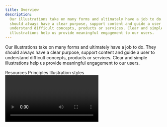 ```yaml
---
title: Overview
description:
  Our illustrations take on many forms and ultimately have a job to do. They
  should always have a clear purpose, support content and guide a user to
  understand difficult concepts, products or services. Clear and simple
  illustrations help us provide meaningful engagement to our users.
---
```



<PageDescription>

Our illustrations take on many forms and ultimately have a job to do. They
should always have a clear purpose, support content and guide a user to
understand difficult concepts, products or services. Clear and simple
illustrations help us provide meaningful engagement to our users.

</PageDescription>

<AnchorLinks>
  <AnchorLink>Resources</AnchorLink>
  <AnchorLink>Principles</AnchorLink>
  <AnchorLink>Illustration styles</AnchorLink>
</AnchorLinks>

<Video vimeoId="425895600" />

## Principles

IBM has a distinct perspective on illustration and a carefully crafted set of
principles and best practices. Our illustrations aim to be engineered, clear,
nimble, diverse and delightful to create the best possible experience for
viewers. These principles capture fundamental ideas that are important to the
IBM point of view for illustrations and their overall effectiveness regardless
of size or medium.

<!-- Container div for margin-top spacing -->

<div>
<Row class="narrativeTable">

<Column colLg={4} noGutter>

### Engineered

</Column>

<Column colLg={8} noGutter>

IBM illustrations should feel engineered with a strong sense of balance and
control. Precise use of the grid, along with consistent shapes, angles and
radii, help define a particular aesthetic that’s critical in expressing the
“IBMness” of our illustrations and reveals a well-considered and systematic
approach.

</Column>

</Row>

<Row class="narrativeTable">

<Column colLg={4} noGutter>

### Clear

</Column>

<Column colLg={8} noGutter>

IBM illustration should never work too hard or be burdened with too many ideas.
Only essential, non-decorative, elements should be used to communicate the main
idea. Keeping an illustration simple and straightforward adds clarity. This
simplicity helps guide viewers through complex concepts, stories or scenarios.

</Column>

</Row>

<Row class="narrativeTable">

<Column colLg={4} noGutter>

### Nimble

</Column>

<Column colLg={8} noGutter>

IBM illustrations should display a sense of ease, lightness and nimbleness. This
nimble sense of composition, space, weight and orderliness will help the viewer
intake complexity with ease. A nimble quality also adds a great sense of
activity and liveliness in the illustration.

</Column>

</Row>

<Row class="narrativeTable">

<Column colLg={4} noGutter>

### Diverse

</Column>

<Column colLg={8} noGutter>

We take great pride in our commitment to diversity and inclusion and IBM
illustrations should be created in the same spirit. Gender, cultural and
geographical diversity should always be considered when creating illustrations
so that we strive for inclusion, representation and accessibility for all.

</Column>

</Row>

<Row class="narrativeTableLast">

<Column colLg={4} noGutter>

### Delightful

</Column>

<Column colLg={8} noGutter>

IBM illustrations should carry a sense of wonder and delight. While
illustrations are primarily used to explain or convey meaning, their delivery
can be more lighthearted at times. Lightheartedness means adding a sense of fun
that isn't overly humorous, but spirited, charming and appropriate for the
situation.

</Column>

</Row>
</div>

## Illustration styles

IBM illustration styles have been carefully considered to allow our design teams
to implement them with success across IBM while maintaining a consistent and
unifying aesthetic. They draw from the DNA of visual elements and principles
within the IBM Design Language and IBM’s rich visual history.

### Line style

[Line style](https://www.ibm.com/design/language/illustration/line-style/design)
illustrations are simple yet hard-working visuals that convey a sense of
precision, honesty and authority. They’re a continuation of pictogram logic, but
extended to allow for communicating richer narratives or concepts.

<Row className="gallery-row-padding">

<Column colMd={6} colLg={8}>

![line-style illustration with gradient](./images/overview/line-1.png)

</Column>

</Row>

<Row className="gallery-row-padding">

<Column colMd={3} colLg={4}>

![line-style illustration 1](./images/overview/line-2.png)

</Column>

<Column colMd={3} colLg={4}>

![line-style illustration 2](./images/overview/line-3.png)

</Column>

</Row>

### Flat style

[Flat style](https://www.ibm.com/design/language/illustration/flat-style/design)
illustrations are colorful, bold, graphic statements that can have a big impact
in a variety of spaces, applications or platforms.

<Row className="gallery-row-padding">

<Column colMd={6} colLg={8}>

![flat-style illustration 1](./images/overview/flat-1.png)

</Column>

</Row>

<Row className="gallery-row-padding">

<Column colMd={3} colLg={4}>

![flat-style illustration 2](./images/overview/flat-2.png)

</Column>

<Column colMd={3} colLg={4}>

![flat-style illustration 3](./images/overview/flat-3.png)

</Column>

</Row>

### Isometric style

[Isometric style](https://www.ibm.com/design/language/illustration/isometric-style/design)
illustrations harness dimension for an added sense of depth and space that helps
communicate complex ideas or processes in interesting ways.

<Row className="gallery-row-padding">

<Column colMd={6} colLg={8}>

![isometric-style illustration 1](./images/overview/iso-1.png)

</Column>

</Row>

<Row className="gallery-row-padding">

<Column colMd={3} colLg={4}>

![isometric-style illustration 2](./images/overview/iso-2.png)

</Column>

<Column colMd={3} colLg={4}>

![isometric-style illustration 3](./images/overview/iso-3.png)

</Column>

</Row>
